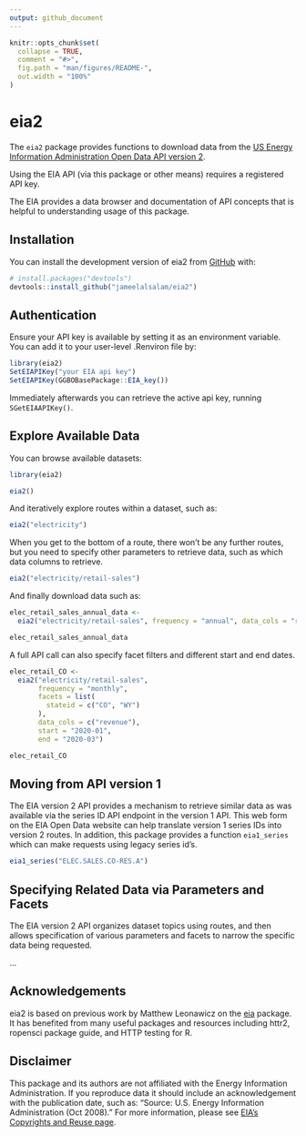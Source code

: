 ```yaml
---
output: github_document
---
```


<!-- README.md is generated from README.Rmd. Please edit that file -->

```r
knitr::opts_chunk$set(
  collapse = TRUE,
  comment = "#>",
  fig.path = "man/figures/README-",
  out.width = "100%"
)
```

# eia2

<!-- badges: start -->
<!-- badges: end -->

The `eia2` package provides functions to download data from the [US Energy Information Administration Open Data API version 2](https://www.eia.gov/opendata/).

Using the EIA API (via this package or other means) requires a registered API key.

The EIA provides a data browser and documentation of API concepts that is helpful to understanding usage of this package.


## Installation

You can install the development version of eia2 from [GitHub](https://github.com/jameelalsalam/eia2) with:

``` r
# install.packages("devtools")
devtools::install_github("jameelalsalam/eia2")
```

## Authentication

Ensure your API key is available by setting it as an environment variable. You can add it to your user-level .Renviron file by:

``` r
library(eia2)
SetEIAPIKey("your EIA api key")
SetEIAPIKey(GGBOBasePackage::EIA_key())
```

Immediately afterwards you can retrieve the active api key, running `SGetEIAAPIKey()`.


## Explore Available Data

You can browse available datasets:

```r
library(eia2)

eia2()
```

And iteratively explore routes within a dataset, such as:

```r
eia2("electricity")
```
When you get to the bottom of a route, there won't be any further routes, but you need to specify other parameters to retrieve data, such as which data columns to retrieve.

```r
eia2("electricity/retail-sales")
```

And finally download data such as:

```r
elec_retail_sales_annual_data <-
  eia2("electricity/retail-sales", frequency = "annual", data_cols = "revenue")

elec_retail_sales_annual_data
```

A full API call can also specify facet filters and different start and end dates.

```r
elec_retail_CO <- 
  eia2("electricity/retail-sales",
       frequency = "monthly",
       facets = list(
         stateid = c("CO", "WY")
       ),
       data_cols = c("revenue"),
       start = "2020-01",
       end = "2020-03")

elec_retail_CO
```




## Moving from API version 1

The EIA version 2 API provides a mechanism to retrieve similar data as was available via the series ID API endpoint in the version 1 API. This web form on the EIA Open Data website can help translate version 1 series IDs into version 2 routes. In addition, this package provides a function `eia1_series` which can make requests using legacy series id's.

```r
eia1_series("ELEC.SALES.CO-RES.A")
```



## Specifying Related Data via Parameters and Facets

The EIA version 2 API organizes dataset topics using routes, and then allows specification of various parameters and facets to narrow the specific data being requested.

...


## Acknowledgements

eia2 is based on previous work by Matthew Leonawicz on the [eia](https://github.com/ropensci/eia) package. It has benefited from many useful packages and resources including httr2, ropensci package guide, and HTTP testing for R.


## Disclaimer

This package and its authors are not affiliated with the Energy Information Administration. If you reproduce data it should include an acknowledgement with the publication date, such as: "Source: U.S. Energy Information Administration (Oct 2008)." For more information, please see [EIA's Copyrights and Reuse page](https://www.eia.gov/about/copyrights_reuse.php). 

